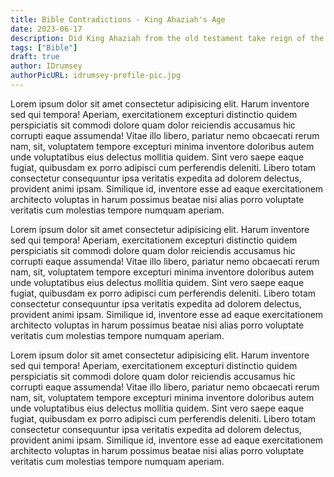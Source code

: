 ```yaml
---
title: Bible Contradictions - King Ahaziah's Age
date: 2023-06-17
description: Did King Ahaziah from the old testament take reign of the kingdom of Israel when he was 22 or 42? The Bible seems to suggest both, but that's not possible.
tags: ["Bible"]
draft: true
author: IDrumsey
authorPicURL: idrumsey-profile-pic.jpg
---
```


Lorem ipsum dolor sit amet consectetur adipisicing elit. Harum inventore sed qui tempora! Aperiam, exercitationem excepturi distinctio quidem perspiciatis sit commodi dolore quam dolor reiciendis accusamus hic corrupti eaque assumenda! Vitae illo libero, pariatur nemo obcaecati rerum nam, sit, voluptatem tempore excepturi minima inventore doloribus autem unde voluptatibus eius delectus mollitia quidem. Sint vero saepe eaque fugiat, quibusdam ex porro adipisci cum perferendis deleniti. Libero totam consectetur consequuntur ipsa veritatis expedita ad dolorem delectus, provident animi ipsam. Similique id, inventore esse ad eaque exercitationem architecto voluptas in harum possimus beatae nisi alias porro voluptate veritatis cum molestias tempore numquam aperiam.

Lorem ipsum dolor sit amet consectetur adipisicing elit. Harum inventore sed qui tempora! Aperiam, exercitationem excepturi distinctio quidem perspiciatis sit commodi dolore quam dolor reiciendis accusamus hic corrupti eaque assumenda! Vitae illo libero, pariatur nemo obcaecati rerum nam, sit, voluptatem tempore excepturi minima inventore doloribus autem unde voluptatibus eius delectus mollitia quidem. Sint vero saepe eaque fugiat, quibusdam ex porro adipisci cum perferendis deleniti. Libero totam consectetur consequuntur ipsa veritatis expedita ad dolorem delectus, provident animi ipsam. Similique id, inventore esse ad eaque exercitationem architecto voluptas in harum possimus beatae nisi alias porro voluptate veritatis cum molestias tempore numquam aperiam.

Lorem ipsum dolor sit amet consectetur adipisicing elit. Harum inventore sed qui tempora! Aperiam, exercitationem excepturi distinctio quidem perspiciatis sit commodi dolore quam dolor reiciendis accusamus hic corrupti eaque assumenda! Vitae illo libero, pariatur nemo obcaecati rerum nam, sit, voluptatem tempore excepturi minima inventore doloribus autem unde voluptatibus eius delectus mollitia quidem. Sint vero saepe eaque fugiat, quibusdam ex porro adipisci cum perferendis deleniti. Libero totam consectetur consequuntur ipsa veritatis expedita ad dolorem delectus, provident animi ipsam. Similique id, inventore esse ad eaque exercitationem architecto voluptas in harum possimus beatae nisi alias porro voluptate veritatis cum molestias tempore numquam aperiam.
